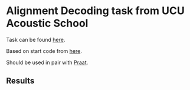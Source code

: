 # Alignment Decoding task from UCU Acoustic School

Task can be found [here](https://www.overleaf.com/project/6447d67ef9f40594edaaf0d8).

Based on start code from [here](https://gist.github.com/proger/a7e820fbfa0181273fdbf2351901d0d8).

Should be used in pair with [Praat](https://www.fon.hum.uva.nl/praat/).

## Results


